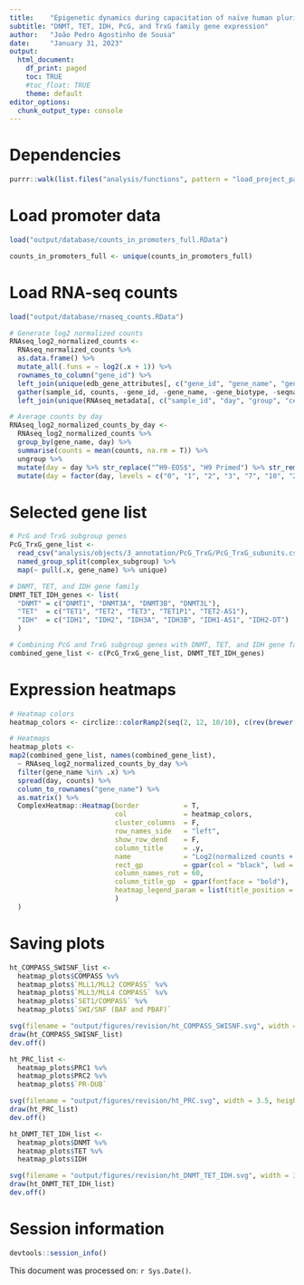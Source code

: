 ```yaml
---
title:    "Epigenetic dynamics during capacitation of naïve human pluripotent stem cells"
subtitle: "DNMT, TET, IDH, PcG, and TrxG family gene expression"
author:   "João Pedro Agostinho de Sousa"
date:     "January 31, 2023"
output:
  html_document:
    df_print: paged
    toc: TRUE
    #toc_float: TRUE
    theme: default
editor_options:
  chunk_output_type: console
---
```


# Dependencies
```r

purrr::walk(list.files("analysis/functions", pattern = "load_project_packages", full.names = T), source)

```

# Load promoter data
```r

load("output/database/counts_in_promoters_full.RData")

counts_in_promoters_full <- unique(counts_in_promoters_full)

```

# Load RNA-seq counts
```r

load("output/database/rnaseq_counts.RData")

# Generate log2 normalized counts
RNAseq_log2_normalized_counts <- 
  RNAseq_normalized_counts %>% 
  as.data.frame() %>% 
  mutate_all(.funs = ~ log2(.x + 1)) %>% 
  rownames_to_column("gene_id") %>% 
  left_join(unique(edb_gene_attributes[, c("gene_id", "gene_name", "gene_biotype", "seqnames")]), by = "gene_id") %>% 
  gather(sample_id, counts, -gene_id, -gene_name, -gene_biotype, -seqnames) %>% 
  left_join(unique(RNAseq_metadata[, c("sample_id", "day", "group", "cell", "replicate")]))

# Average counts by day
RNAseq_log2_normalized_counts_by_day <- 
  RNAseq_log2_normalized_counts %>% 
  group_by(gene_name, day) %>% 
  summarise(counts = mean(counts, na.rm = T)) %>%
  ungroup %>% 
  mutate(day = day %>% str_replace("^H9-EOS$", "H9 Primed") %>% str_remove("-EOS")) %>%
  mutate(day = factor(day, levels = c("0", "1", "2", "3", "7", "10", "20X", "20E", "H9 Primed")))

```

# Selected gene list
```r

# PcG and TrxG subgroup genes
PcG_TrxG_gene_list <- 
  read_csv("analysis/objects/3_annotation/PcG_TrxG/PcG_TrxG_subunits.csv") %>%
  named_group_split(complex_subgroup) %>% 
  map(~ pull(.x, gene_name) %>% unique)

# DNMT, TET, and IDH gene family
DNMT_TET_IDH_genes <- list(
  "DNMT" = c("DNMT1", "DNMT3A", "DNMT3B", "DNMT3L"),
  "TET"  = c("TET1", "TET2", "TET3", "TET1P1", "TET2-AS1"),
  "IDH"  = c("IDH1", "IDH2", "IDH3A", "IDH3B", "IDH1-AS1", "IDH2-DT")
  )

# Combining PcG and TrxG subgroup genes with DNMT, TET, and IDH gene family
combined_gene_list <- c(PcG_TrxG_gene_list, DNMT_TET_IDH_genes)

```

# Expression heatmaps
```r

# Heatmap colors
heatmap_colors <- circlize::colorRamp2(seq(2, 12, 10/10), c(rev(brewer.pal(n = 11, name = "RdBu"))))

# Heatmaps
heatmap_plots <- 
map2(combined_gene_list, names(combined_gene_list),
  ~ RNAseq_log2_normalized_counts_by_day %>% 
  filter(gene_name %in% .x) %>% 
  spread(day, counts) %>% 
  column_to_rownames("gene_name") %>% 
  as.matrix() %>% 
  ComplexHeatmap::Heatmap(border           = T,
                          col              = heatmap_colors,
                          cluster_columns  = F,
                          row_names_side   = "left",
                          show_row_dend    = F,
                          column_title     = .y,
                          name             = "Log2(normalized counts + 1)", 
                          rect_gp          = gpar(col = "black", lwd = 0.5),
                          column_names_rot = 60, 
                          column_title_gp  = gpar(fontface = "bold"), 
                          heatmap_legend_param = list(title_position = "leftcenter-rot"),
                          )
  )

```

# Saving plots
```r

ht_COMPASS_SWISNF_list <-  
  heatmap_plots$COMPASS %v%
  heatmap_plots$`MLL1/MLL2 COMPASS` %v%
  heatmap_plots$`MLL3/MLL4 COMPASS` %v%
  heatmap_plots$`SET1/COMPASS` %v%
  heatmap_plots$`SWI/SNF (BAF and PBAF)`

svg(filename = "output/figures/revision/ht_COMPASS_SWISNF.svg", width = 3.5, height = 10)
draw(ht_COMPASS_SWISNF_list)
dev.off()

ht_PRC_list <-
  heatmap_plots$PRC1 %v%
  heatmap_plots$PRC2 %v%
  heatmap_plots$`PR-DUB`

svg(filename = "output/figures/revision/ht_PRC.svg", width = 3.5, height = 12)
draw(ht_PRC_list)
dev.off()

ht_DNMT_TET_IDH_list <-  
  heatmap_plots$DNMT %v%
  heatmap_plots$TET %v%
  heatmap_plots$IDH

svg(filename = "output/figures/revision/ht_DNMT_TET_IDH.svg", width = 3.5, height = 4.5)
draw(ht_DNMT_TET_IDH_list)
dev.off()

```

# Session information
```r

devtools::session_info()

```

This document was processed on: `r Sys.Date()`.